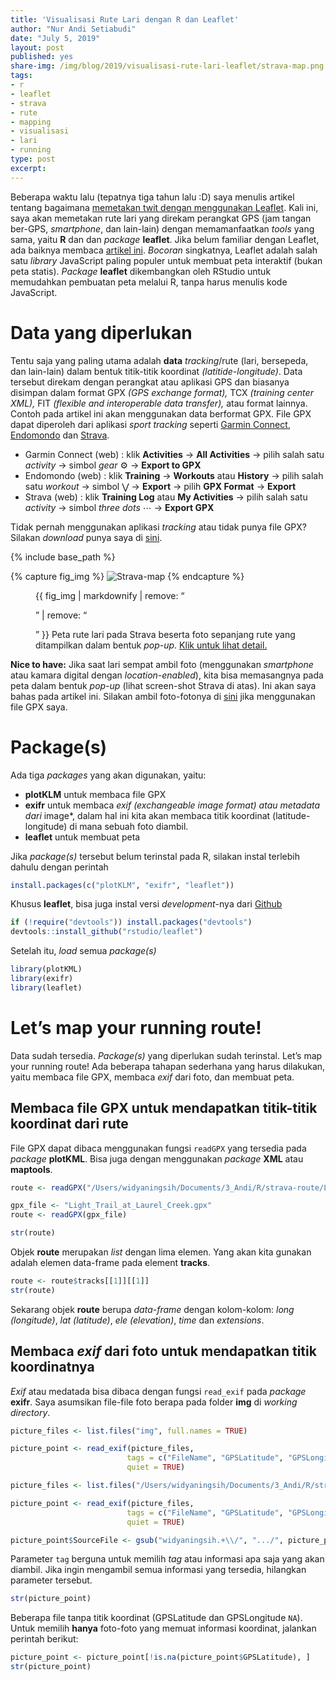 ```yaml
---
title: 'Visualisasi Rute Lari dengan R dan Leaflet'
author: "Nur Andi Setiabudi"
date: "July 5, 2019"
layout: post
published: yes
share-img: /img/blog/2019/visualisasi-rute-lari-leaflet/strava-map.png
tags:
- r
- leaflet
- strava
- rute
- mapping
- visualisasi
- lari
- running
type: post
excerpt: 
---
```


Beberapa waktu lalu (tepatnya tiga tahun lalu :D) saya menulis artikel tentang bagaimana [memetakan twit dengan menggunakan Leaflet](https://www.nurandi.id/blog/membuat-peta-dengan-r-dan-leaflet/). Kali ini, saya akan memetakan rute lari yang direkam  perangkat GPS (jam tangan ber-GPS, *smartphone*, dan lain-lain) dengan memamanfaatkan *tools* yang sama, yaitu **R** dan dan *package* **leaflet**. Jika belum familiar dengan Leaflet, ada baiknya membaca [artikel ini](https://rstudio.github.io/leaflet/). *Bocoran* singkatnya, Leaflet adalah salah satu *library* JavaScript paling populer untuk membuat peta interaktif (bukan peta statis). *Package* **leaflet** dikembangkan oleh RStudio untuk memudahkan pembuatan peta melalui R, tanpa harus menulis kode JavaScript. 

# Data yang diperlukan

Tentu saja yang paling utama adalah **data** *tracking*/rute (lari, bersepeda, dan lain-lain) dalam bentuk titik-titik koordinat *(latitide-longitude)*. Data tersebut direkam dengan perangkat atau aplikasi GPS dan biasanya disimpan dalam format GPX *(GPS exchange format),* TCX *(training center XML),* FIT *(flexible and interoperable data transfer),* atau format lainnya. Contoh pada artikel ini akan menggunakan data berformat GPX. File GPX dapat diperoleh dari aplikasi *sport tracking* seperti [Garmin Connect](https://connect.garmin.com), [Endomondo](https://www.endomondo.com/) dan [Strava](https://www.strava.com).

* Garmin Connect (web) : klik **Activities** &#8594; **All Activities** &#8594; pilih salah satu *activity* &#8594; simbol *gear* &#9881; &#8594; **Export to GPX**
* Endomondo (web) : klik **Training** &#8594; **Workouts** atau **History** &#8594; pilih salah satu *workout* &#8594; simbol &#x022C1; &#8594; **Export** &#8594; pilih **GPX Format** &#8594; **Export**
* Strava (web) : klik **Training Log** atau **My Activities** &#8594; pilih salah satu *activity* &#8594; simbol *three dots* &#x022EF; &#8594; **Export GPX** 

Tidak pernah menggunakan aplikasi *tracking* atau tidak punya file GPX? Silakan *download* punya saya di [sini](https://drive.google.com/drive/folders/16d9k_FTsn8Rg5eVGgDbBVWD8vpuvSOKg?usp=sharing).

{% include base_path %}

{% capture fig_img %}
![Strava-map]({{ base_path }}/img/blog/2019/visualisasi-rute-lari-leaflet/strava-map.png)
{% endcapture %}

<figure>
{{ fig_img | markdownify | remove: "<p>" | remove: "</p>" }}
<span class="caption" markdown="1">Peta rute lari pada Strava beserta foto sepanjang rute yang ditampilkan dalam bentuk *pop-up*. [Klik untuk lihat detail.](https://www.strava.com/activities/2474503416)</span>
</figure> 

**Nice to have:** Jika saat lari sempat ambil foto (menggunakan *smartphone* atau kamara digital dengan *location-enabled*), kita bisa memasangnya pada peta dalam bentuk *pop-up* (lihat screen-shot Strava di atas). Ini akan saya bahas pada artikel ini. Silakan ambil foto-fotonya di [sini]((https://drive.google.com/drive/folders/16d9k_FTsn8Rg5eVGgDbBVWD8vpuvSOKg?usp=sharing)) jika menggunakan file GPX saya.  

# Package(s)

Ada tiga *packages* yang akan digunakan, yaitu:

+ **plotKLM** untuk membaca file GPX
+ **exifr** untuk membaca *exif (exchangeable image format) atau metadata dari *image*, dalam hal ini kita akan membaca titik koordinat (latitude-longitude) di mana sebuah foto diambil.
+ **leaflet** untuk membuat peta

Jika *package(s)* tersebut belum terinstal pada R, silakan instal terlebih dahulu dengan perintah

```r
install.packages(c("plotKLM", "exifr", "leaflet"))
```

Khusus **leaflet**, bisa juga instal versi *development*-nya dari [Github](https://github.com/rstudio/leaflet)

```r
if (!require("devtools")) install.packages("devtools")
devtools::install_github("rstudio/leaflet")
```

Setelah itu, *load* semua *package(s)*

```r
library(plotKML)
library(exifr)
library(leaflet)
```

# Let's map your running route!

Data sudah tersedia. *Package(s)* yang diperlukan sudah terinstal. Let's map your running route! Ada beberapa tahapan sederhana yang harus dilakukan, yaitu membaca file GPX, membaca *exif* dari foto, dan membuat peta.

## Membaca file GPX untuk mendapatkan titik-titik koordinat dari rute

File GPX dapat dibaca menggunakan fungsi `readGPX` yang tersedia pada *package* **plotKML**. Bisa juga dengan menggunakan *package* **XML** atau **maptools**.

```r
route <- readGPX("/Users/widyaningsih/Documents/3_Andi/R/strava-route/Light_Trail_at_Laurel_Creek.gpx")
```

```r
gpx_file <- "Light_Trail_at_Laurel_Creek.gpx"
route <- readGPX(gpx_file)
```

```r
str(route)
```

Objek **route** merupakan *list* dengan lima elemen. Yang akan kita gunakan adalah elemen data-frame pada element **tracks**.

```r
route <- route$tracks[[1]][[1]]
str(route)
```

Sekarang objek **route** berupa *data-frame* dengan kolom-kolom: *long (longitude)*, *lat (latitude)*, *ele (elevation)*, *time* dan *extensions*.

## Membaca *exif* dari foto untuk mendapatkan titik koordinatnya

*Exif* atau medatada bisa dibaca dengan fungsi `read_exif` pada *package* **exifr**. Saya asumsikan file-file foto berapa pada folder **img** di *working directory*.

```r
picture_files <- list.files("img", full.names = TRUE)

picture_point <- read_exif(picture_files, 
                          tags = c("FileName", "GPSLatitude", "GPSLongitude"), 
                          quiet = TRUE)
```

```r
picture_files <- list.files("/Users/widyaningsih/Documents/3_Andi/R/strava-route/img", full.names = TRUE)

picture_point <- read_exif(picture_files, 
                          tags = c("FileName", "GPSLatitude", "GPSLongitude"), 
                          quiet = TRUE)

picture_point$SourceFile <- gsub("widyaningsih.+\\/", ".../", picture_point$SourceFile)
```

Parameter `tag` berguna untuk memilih *tag* atau informasi apa saja yang akan diambil. Jika ingin mengambil semua informasi yang tersedia, hilangkan parameter tersebut.

```r
str(picture_point)
```

Beberapa file tanpa titik koordinat (GPSLatitude dan GPSLongitude `NA`). Untuk memilih **hanya** foto-foto yang memuat informasi koordinat, jalankan perintah berikut:

```r
picture_point <- picture_point[!is.na(picture_point$GPSLatitude), ]
str(picture_point)
```










